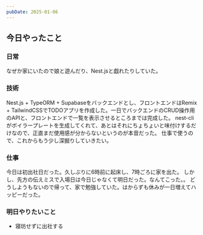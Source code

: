 ```yaml
---
pubDate: 2025-01-06
---
```



## 今日やったこと

### 日常

なぜか家にいたので娘と遊んだり、Nest.jsと戯れたりしていた。

### 技術

Nest.js + TypeORM + Supabaseをバックエンドとし、フロントエンドはRemix + TailwindCSSでTODOアプリを作成した。一日でバックエンドのCRUD操作用のAPIと、フロントエンドで一覧を表示させるところまでは完成した。
nest-cliがボイラープレートを生成してくれて、あとはそれにちょちょいと味付けするだけなので、正直まだ使用感が分からないというのが本音だった。
仕事で使うので、これからもう少し深掘りしていきたい。

### 仕事

今日は初出社日だった。久しぶりに6時前に起床し、7時ごろに家を出た。
しかし、先方の伝えミスで入場日は今日じゃなくて明日だった。なんてこった。。
どうしようもないので帰って、家で勉強していた。はからずも休みが一日増えてハッピーだった。

### 明日やりたいこと

- 寝坊せずに出社する
